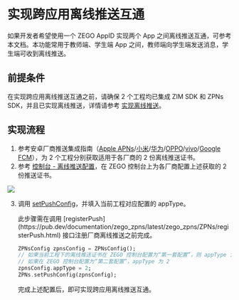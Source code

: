 # 实现跨应用离线推送互通



<Content1 />

如果开发者希望使用一个 ZEGO AppID 实现两个 App 之间离线推送互通，可参考本文档。本功能常用于教师端、学生端 App 之间，教师端向学生端发送消息，学生端可收到离线推送。

## 前提条件

在实现跨应用离线推送互通之前，请确保 2 个工程均已集成 ZIM SDK 和 ZPNs SDK，并且已实现离线推送，详情请参考 [实现离线推送](./Implement%20offline%20push%20notification.mdx)。


## 实现流程


1. 参考安卓厂商推送集成指南（[Apple APNs](./Integrate%20APNs.mdx)/[小米](./Integrate%20Xiaomi.mdx)/[华为](./Integrate%20Huawei.mdx)/[OPPO](./Integrate%20OPPO.mdx)/[vivo](./Integrate%20vivo.mdx)/[Google FCM](./Integrate%20FCM.mdx)），为 2 个工程分别获取适用于各厂商的 2 份离线推送证书。
2. 参考 [控制台 - 离线推送配置](https://doc-zh.zego.im/article/16233)，在 ZEGO 控制台上为各厂商配置上述获取的 2 份推送证书。
<Frame width="512" height="auto" caption=""><img src="https://storage.zego.im/sdk-doc/Pics/ZIM/Offline_Push_certificates.jpeg" /></Frame>

3. 调用 [setPushConfig](https://pub.dev/documentation/zego_zpns/latest/zego_zpns/ZPNs/setPushConfig.html)，并填入当前工程对应配置的 appType。

    <Warning title="注意">
    此步骤需在调用 [registerPush](https://pub.dev/documentation/zego_zpns/latest/zego_zpns/ZPNs/registerPush.html) 接口注册厂商离线推送之前完成。
    </Warning>

    ```dart
    ZPNsConfig zpnsConfig = ZPNsConfig();
    // 如果当前工程下的离线推送证书在 ZEGO 控制台配置为“第一套配置”，则 appType 为 1。
    // 如果在 ZEGO 控制台配置为“第二套配置”，appType 为 2
    zpnsConfig.appType = 2;
    ZPNs.setPushConfig(zpnsConfig);
    ```

    完成上述配置后，即可实现跨应用离线推送互通。
